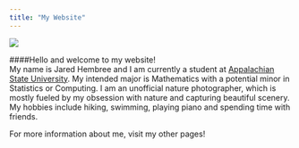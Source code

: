 ```yaml
---
title: "My Website"
---
```


![](https://mathr.math.appstate.edu/s/8ba723dc65fc1a6ac6527/files/Repositories/hembreeja.github.io/Images/IMG-1584.JPG)


####Hello and welcome to my website!  
My name is Jared Hembree and I am currently a student at [Appalachian State University](https://www.appstate.edu/).
My intended major is Mathematics with a potential minor in Statistics or Computing.
I am an unofficial nature photographer, which is mostly fueled by my obsession with nature and capturing beautiful scenery.
My hobbies include hiking, swimming, playing piano and spending time with friends.  

For more information about me, visit my other pages!